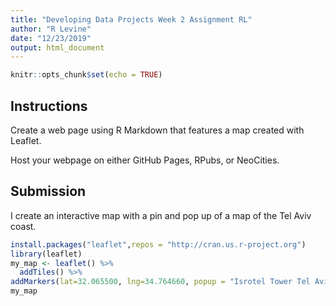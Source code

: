 ```yaml
---
title: "Developing Data Projects Week 2 Assignment RL"
author: "R Levine"
date: "12/23/2019"
output: html_document
---
```


```r
knitr::opts_chunk$set(echo = TRUE)
```

## Instructions
Create a web page using R Markdown that features a map created with Leaflet.

Host your webpage on either GitHub Pages, RPubs, or NeoCities.

## Submission
I create an interactive map with a pin and pop up of a map of the Tel Aviv coast.

```r
install.packages("leaflet",repos = "http://cran.us.r-project.org")
library(leaflet)
my_map <- leaflet() %>%
  addTiles() %>%
addMarkers(lat=32.065500, lng=34.764660, popup = "Isrotel Tower Tel Aviv")
my_map
```

